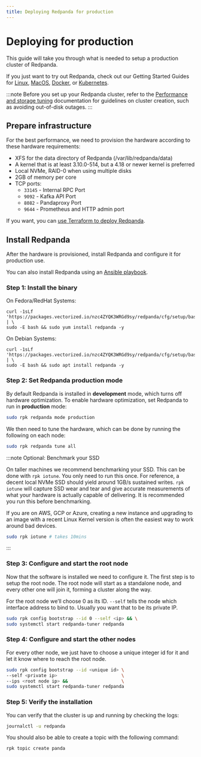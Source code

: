 ```yaml
---
title: Deploying Redpanda for production
---
```


# Deploying for production

This guide will take you through what is needed to setup a production cluster
of Redpanda.

If you just want to try out Redpanda, check out our Getting Started Guides for
[Linux](/docs/quickstart/quick-start-linux), [MacOS](/docs/quickstart/quick-start-macos),
[Docker](/docs/quickstart/quick-start-docker), or [Kubernetes](/docs/quickstart/quick-start-kubernetes).

:::note
Before you set up your Redpanda cluster, refer to the [Performance and storage tuning](https://docs.redpanda.com/docs/deployment/performance-storage-tuning) documentation for guidelines on cluster creation, such as avoiding out-of-disk outages.
:::

## Prepare infrastructure

For the best performance, we need to provision the hardware according to these hardware requirements:

- XFS for the data directory of Redpanda (/var/lib/redpanda/data)
- A kernel that is at least 3.10.0-514, but a 4.18 or newer kernel is preferred
- Local NVMe, RAID-0 when using multiple disks
- 2GB of memory per core
- TCP ports:
  - `33145` - Internal RPC Port
  - `9092` - Kafka API Port
  - `8082` - Pandaproxy Port
  - `9644` - Prometheus and HTTP admin port

If you want, you can [use Terraform to deploy Redpanda](/docs/deployment/production-deployment-automation).

## Install Redpanda

After the hardware is provisioned, install Redpanda and configure it for production use.

You can also install Redpanda using an [Ansible playbook](/docs/deployment/production-deployment-automation).

### Step 1: Install the binary

On Fedora/RedHat Systems:

```
curl -1sLf 'https://packages.vectorized.io/nzc4ZYQK3WRGd9sy/redpanda/cfg/setup/bash.rpm.sh' | \
sudo -E bash && sudo yum install redpanda -y
```

On Debian Systems:

```
curl -1sLf 'https://packages.vectorized.io/nzc4ZYQK3WRGd9sy/redpanda/cfg/setup/bash.deb.sh' | \
sudo -E bash && sudo apt install redpanda -y
```

### Step 2: Set Redpanda production mode

By default Redpanda is installed in **development** mode, which turns off hardware optimization.
To enable hardware optimization, set Redpanda to run in **production** mode:

```bash
sudo rpk redpanda mode production
```

We then need to tune the hardware, which can be done by running the following
on each node:

```bash
sudo rpk redpanda tune all
```

:::note Optional: Benchmark your SSD

On taller machines we recommend benchmarking your SSD. This can be done
with `rpk iotune`. You only need to run this once. For reference, a decent
local NVMe SSD should yield around 1GB/s sustained writes.
`rpk iotune` will capture SSD wear and tear and give accurate measurements
of what your hardware is actually capable of delivering. It is recommended
you run this before benchmarking.

If you are on AWS, GCP or Azure, creating a new instance and upgrading to
an image with a recent Linux Kernel version is often the easiest way to
work around bad devices.

```bash
sudo rpk iotune # takes 10mins
```

:::

### Step 3: Configure and start the root node

Now that the software is installed we need to configure it. The first step is
to setup the root node. The root node will start as a standalone node, and
every other one will join it, forming a cluster along the way.

For the root node we’ll choose 0 as its ID. `--self` tells the node which interface address to bind to. Usually you want that to be its private IP.

```bash
sudo rpk config bootstrap --id 0 --self <ip> && \
sudo systemctl start redpanda-tuner redpanda
```

### Step 4: Configure and start the other nodes

For every other node, we just have to choose a unique integer id for it and let
it know where to reach the root node.

```bash
sudo rpk config bootstrap --id <unique id> \
--self <private ip>                        \
--ips <root node ip> &&                    \
sudo systemctl start redpanda-tuner redpanda
```

### Step 5: Verify the installation

You can verify that the cluster is up and running by checking the logs:

```bash
journalctl -u redpanda
```

You should also be able to create a topic with the following command:

```bash
rpk topic create panda
```